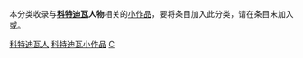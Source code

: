 {{WPSS-cat}}
{{Hidden category}}
本分类收录与'''[[科特迪瓦|科特迪瓦]]人物'''相关的[[Wikipedia:STUB|小作品]]，要将条目加入此分类，请在条目末加入'''{{tl|Coted'Ivoire-bio-stub}}'''或'''{{tl|科特迪瓦人物小作品}}'''。

[[Category:科特迪瓦人|]]
[[Category:科特迪瓦小作品|]]
[[Category:非洲人物小作品|C]]